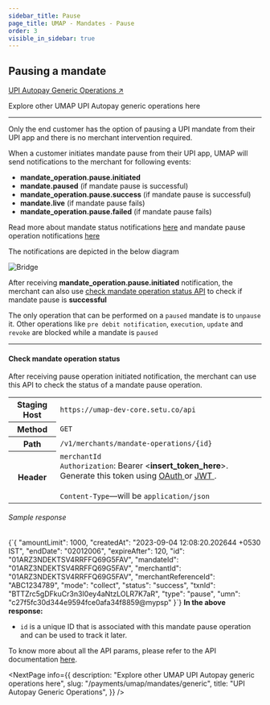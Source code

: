 ```yaml
---
sidebar_title: Pause
page_title: UMAP - Mandates - Pause
order: 3
visible_in_sidebar: true
---
```


## Pausing a mandate

<Card padding="small" shape="rounded">
    <a href="/payments/umap/mandates/generic" target="_blank">
        UPI Autopay Generic Operations ↗
    </a>
    <p>
        Explore other UMAP UPI Autopay generic operations here
    </p>
</Card>

<hr class="primary"/>

Only the end customer has the option of pausing a UPI mandate from their UPI app and there is no merchant intervention required.

<p>When a customer initiates mandate pause from their UPI app, UMAP will send notifications to the merchant for following events:</p>
<ul>
    <li><b>mandate_operation.pause.initiated</b></li>
    <li><b>mandate.paused</b> (if mandate pause is successful)</li>
    <li><b>mandate_operation.pause.success</b> (if mandate pause is successful)</li>
    <li><b>mandate.live</b> (if mandate pause fails)</li>
    <li><b>mandate_operation.pause.failed</b> (if mandate pause fails)</li>
</ul>
<p>Read more about mandate status notifications <a href="/payments/umap/notifications/mandates">here</a> and mandate pause operation notifications <a href="/payments/umap/notifications/mandates/pause">here</a></p>
<p>The notifications are depicted in the below diagram</p>
<img
  src="https://storage.googleapis.com/strapi-assets/latest/mandate-pause/mandate-pause.png"
  alt="Bridge"
/>

<p>After receiving <b>mandate_operation.pause.initiated</b> notification, the merchant can also use <a href="/payments/umap/mandates/generic/pause#check-mandate-operation-status" target="_blank">check mandate operation status API</a> to check if mandate pause is <b>successful</b></p>

<Callout type="warning">
    The only operation that can be performed on a <code>paused</code> mandate is to <code>unpause</code> it. Other operations like <code>pre debit notification</code>, <code>execution</code>, <code>update</code> and <code>revoke</code> are blocked while a mandate is <code>paused</code>
</Callout>

<hr class="tertiary"/>

#### Check mandate operation status

After receiving pause operation initiated notification, the merchant can use this API to check the status of a mandate pause operation.

<table>
    <tbody>
        <tr>
            <th>Staging Host</th>
            <td>
                <code>https://umap-dev-core.setu.co/api</code>
            </td>
        </tr>
        <tr>
            <th>Method</th>
            <td>
                <code>GET</code>
            </td>
        </tr>
        <tr>
            <th>Path</th>
            <td>
                <code>/v1/merchants/mandate-operations/&#123;id&#125;</code>
            </td>
        </tr>
        <tr>
            <th>Header</th>
            <td>
                <code>merchantId</code><br/>
                <code>Authorization</code>: Bearer &lt;<b>insert_token_here</b>&gt;.
                Generate this token using <a
                    href="/payments/upi-deeplinks/resources/oauth"
                    target="_blank">
                    OAuth
                </a> or <a
                    href="/payments/upi-deeplinks/resources/jwt"
                    target="_blank">
                    JWT
                </a>.<br />
                <br />
                <code>Content-Type</code>—will be <code>application/json</code>
            </td>
        </tr>
    </tbody>
</table>

<h6>Sample response</h6>
<CodeBlockWithCopy language="json">
{`{
  "amountLimit": 1000,
  "createdAt": "2023-09-04 12:08:20.202644 +0530 IST",
  "endDate": "02012006",
  "expireAfter": 120,
  "id": "01ARZ3NDEKTSV4RRFFQ69G5FAV",
  "mandateId": "01ARZ3NDEKTSV4RRFFQ69G5FAV",
  "merchantId": "01ARZ3NDEKTSV4RRFFQ69G5FAV",
  "merchantReferenceId": "ABC1234789",
  "mode": "collect",
  "status": "success",
  "txnId": "BTTZrc5gDFkuCr3n3I0ey4aNtzLOLR7K7aR",
  "type": "pause",
  "umn": "c27f5fc30d344e9594fce0afa34f8859@mypsp"
}`}
</CodeBlockWithCopy>
<b>In the above response:</b>
<ul>
    <li><code>id</code> is a unique ID that is associated with this mandate pause operation and can be used to track it later.</li>
</ul>

<p>To know more about all the API params, please refer to the API documentation <a href="/payments/umap/api-reference#/category~mandates/operation~mandates#fetchMandateOperationById" target="_blank">here</a>.</p>

<NextPage
    info={{
        description: "Explore other UMAP UPI Autopay generic operations here",
        slug: "/payments/umap/mandates/generic",
        title: "UPI Autopay Generic Operations",
    }}
/>